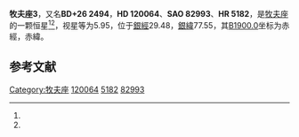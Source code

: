 {{Starbox begin
| name = 牧夫座3
}}
{{Starbox observe
| epoch = [[J2000.0|J2000.0]]
| constell = [[牧夫座|牧夫座]]<ref name=SIMBAD>{{cite web
 | url=http://simbad.u-strasbg.fr/simbad/sim-id?Ident=HR+5182
 | title=Pulsating variable Star
 | publisher=Centre de Données astronomiques de Strasbourg
 | work=SIMBAD
 | accessdate=2012-07-13
 | archive-date=2019-07-16
 | archive-url=https://web.archive.org/web/20190716133505/http://simbad.u-strasbg.fr/simbad/sim-id?Ident=HR+5182
 | dead-url=no
 }}</ref><ref name=DATA>{{cite web
 | url=http://vizier.u-strasbg.fr/viz-bin/VizieR-5?-out.add=.&-source=5050&-corr=PK=HR&-out.max=9999&HR=5182
 | title=VizieR Detailed Page
 | accessdate=2012-07-13
 | archive-date=2016-03-05
 | archive-url=https://web.archive.org/web/20160305203640/http://vizier.u-strasbg.fr/viz-bin/VizieR-5?-out.add=.&-source=5050&-corr=PK=HR&-out.max=9999&HR=5182
 | dead-url=no
 }}</ref>
| 星官 = 
| ra = {{RA|13|46|43.3}}<ref name=SIMBAD /><ref name=DATA />
| dec = {{DEC|+25|42|8}}<ref name=SIMBAD /><ref name=DATA />
| appmag_v = 5.95<ref name=SIMBAD /><ref name=DATA />
}}
{{Starbox character
| class = G5III+A7V:<ref name=SIMBAD /><ref name=DATA />
| b-v = 0.49<ref name=SIMBAD /><ref name=DATA />
| u-b = 0.1<ref name=SIMBAD /><ref name=DATA />
| r-i = <ref name=SIMBAD /><ref name=DATA />
| variable = 
}}
{{Starbox astrometry
| radial_v = 0.1
| prop_mo_ra = 8
| parallax = 
| p_error = 
}}
{{Starbox catalog
| names =BD+26 2494，[[SAO星表|SAO]] 82993，[[HD星表|HD]] 120064，[[HR星表|HR]] 5182}}
{{Starbox reference |Simbad=HR+5182}}
{{Starbox end}}

'''牧夫座3'''，又名'''BD+26 2494'''，'''HD 120064'''、'''SAO 82993'''、'''HR 5182'''，是[[牧夫座|牧夫座]]的一颗恒星<ref name=SIMBAD /><ref name=DATA />，视星等为5.95，位于[[銀道座標系|銀經]]29.48，[[銀道座標系|銀緯]]77.55，其[[B1900.0|B1900.0]]坐标为赤經{{RA|13|42|4.7}}，赤緯{{DEC|+26|77.55|14}}。

== 参考文献 ==
{{reflist}}

{{star-stub}}

{{牧夫座恒星}}
{{星官|帝席|3|1}}
[[Category:牧夫座|Category:牧夫座]]
[[Category:HD和HDE天體|120064]]
[[Category:HR天體|5182]]
[[Category:SAO天體|82993]]